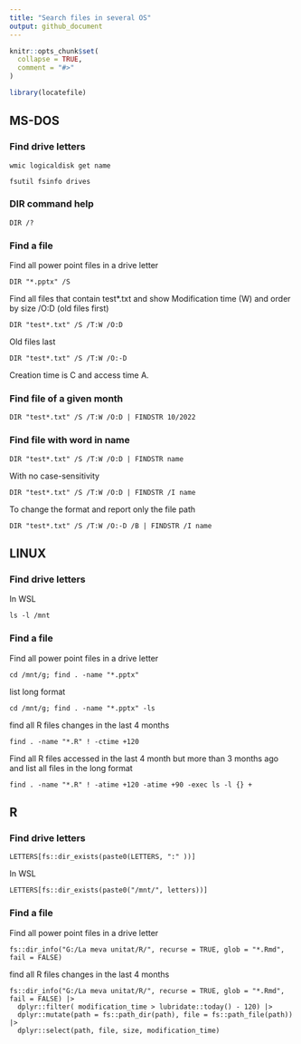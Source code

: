 ```yaml
---
title: "Search files in several OS"
output: github_document
---
```


```r
knitr::opts_chunk$set(
  collapse = TRUE,
  comment = "#>"
)
```

```r
library(locatefile)
```

## MS-DOS

### Find drive letters

`wmic logicaldisk get name`

`fsutil fsinfo drives` 

### DIR command help

`DIR /?`

### Find a file

Find all power point files in a drive letter

`DIR "*.pptx" /S`

Find all files that contain test*.txt and show
Modification time (W) and order by size /O:D (old files first)

`DIR "test*.txt" /S /T:W /O:D`

Old files last

`DIR "test*.txt" /S /T:W /O:-D`

Creation time is C and access time A.

### Find file of a given month

`DIR "test*.txt" /S /T:W /O:D | FINDSTR 10/2022`

### Find file with word in name

`DIR "test*.txt" /S /T:W /O:D | FINDSTR name`

With no case-sensitivity

`DIR "test*.txt" /S /T:W /O:D | FINDSTR /I name`

To change the format and report only the file path

`DIR "test*.txt" /S /T:W /O:-D /B | FINDSTR /I name`

## LINUX

### Find drive letters

In WSL

`ls -l /mnt`

### Find a file

Find all power point files in a drive letter

`cd /mnt/g; find . -name "*.pptx"`

list long format

`cd /mnt/g; find . -name "*.pptx" -ls`

find all R files changes in the last 4 months

`find . -name "*.R" ! -ctime +120`

Find all R files accessed in the last 4 month but more than 3 months ago and
list all files in the long format

`find . -name "*.R" ! -atime +120 -atime +90 -exec ls -l {} +`

## R

### Find drive letters

`LETTERS[fs::dir_exists(paste0(LETTERS, ":" ))]`

In WSL

`LETTERS[fs::dir_exists(paste0("/mnt/", letters))]`

### Find a file

Find all power point files in a drive letter

`fs::dir_info("G:/La meva unitat/R/", recurse = TRUE, glob = "*.Rmd", fail = FALSE)`

find all R files changes in the last 4 months

```
fs::dir_info("G:/La meva unitat/R/", recurse = TRUE, glob = "*.Rmd", fail = FALSE) |> 
  dplyr::filter( modification_time > lubridate::today() - 120) |> 
  dplyr::mutate(path = fs::path_dir(path), file = fs::path_file(path)) |> 
  dplyr::select(path, file, size, modification_time)
```


